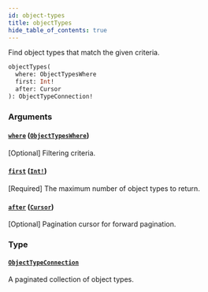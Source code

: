 ```yaml
---
id: object-types
title: objectTypes
hide_table_of_contents: true
---
```



Find object types that match the given criteria.

```graphql
objectTypes(
  where: ObjectTypesWhere
  first: Int!
  after: Cursor
): ObjectTypeConnection!
```


### Arguments

#### [`where`](#) ([`ObjectTypesWhere`](/docs/directory-api-reference/schema/inputs/object-types-where))

[Optional] Filtering criteria.


#### [`first`](#) ([`Int!`](/docs/directory-api-reference/schema/scalars/int))

[Required] The maximum number of object types to return.


#### [`after`](#) ([`Cursor`](/docs/directory-api-reference/schema/scalars/cursor))

[Optional] Pagination cursor for forward pagination.


### Type

#### [`ObjectTypeConnection`](/docs/directory-api-reference/schema/objects/object-type-connection)

A paginated collection of object types.




